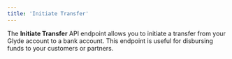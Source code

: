 ```yaml
---
title: 'Initiate Transfer'
---
```


The **Initiate Transfer** API endpoint allows you to initiate a transfer from your Glyde account to a bank account. This endpoint is useful for disbursing funds to your customers or partners.